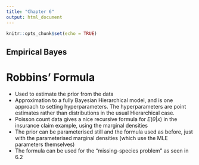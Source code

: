 ```yaml
---
title: "Chapter 6"
output: html_document
---
```


```r
knitr::opts_chunk$set(echo = TRUE)
```

## Empirical Bayes

# Robbins' Formula

- Used to estimate the prior from the data
- Approximation to a fully Bayesian Hierarchical model, and is one approach to setting hyperparameters. The hyperparameters are point estimates rather than distributions in the usual Hierarchical case.
- Poisson count data gives a nice recursive formula for $E(\theta|x)$ in the insurance claim example, using the marginal densities
- The prior can be parameterised still and the formula used as before, just with the parameterised marginal densities (which use the MLE parameters themselves)
- The formula can be used for the "missing-species problem" as seen in 6.2

